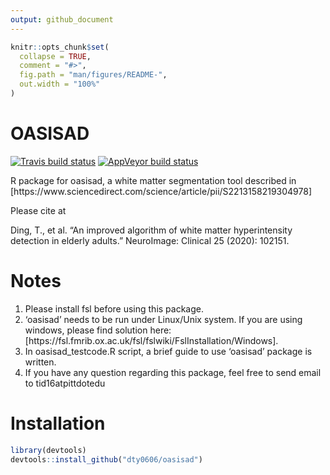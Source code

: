 ```yaml
---
output: github_document
---
```


<!-- README.md is generated from README.Rmd. Please edit that file -->

```r
knitr::opts_chunk$set(
  collapse = TRUE,
  comment = "#>",
  fig.path = "man/figures/README-",
  out.width = "100%"
)
```

# OASISAD

<!-- badges: start -->
[![Travis build status](https://travis-ci.com/muschellij2/oasisad.svg?branch=master)](https://travis-ci.com/muschellij2/oasisad)
[![AppVeyor build status](https://ci.appveyor.com/api/projects/status/github/muschellij2/oasisad?branch=master&svg=true)](https://ci.appveyor.com/project/muschellij2/oasisad)
<!-- badges: end -->
  
R package for oasisad, a white matter segmentation tool described in [https://www.sciencedirect.com/science/article/pii/S2213158219304978]

Please cite at

Ding, T., et al. "An improved algorithm of white matter hyperintensity detection in elderly adults." NeuroImage: Clinical 25 (2020): 102151.

# Notes
1. Please install fsl before using this package.
2. 'oasisad' needs to be run under Linux/Unix system. If you are using windows, please find solution here:
[https://fsl.fmrib.ox.ac.uk/fsl/fslwiki/FslInstallation/Windows].
3. In oasisad_testcode.R script, a brief guide to use 'oasisad' package is written.
4. If you have any question regarding this package, feel free to send email to tid16atpittdotedu


# Installation

```r
library(devtools)
devtools::install_github("dty0606/oasisad")
```


